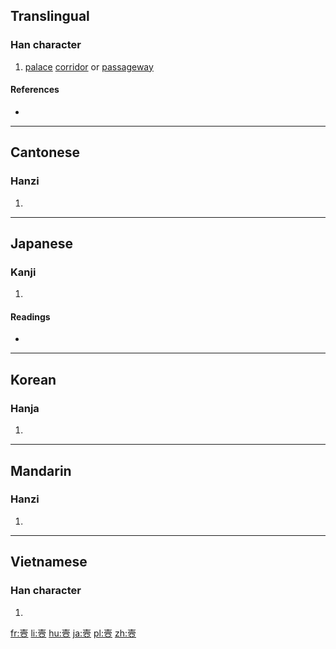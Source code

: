 {{also|壸}}
==Translingual==

===Han character===
{{Han char|rn=33|rad=士|as=10|sn=13|four=4010<sub>7</sub>|canj=土月一一 (GBMM)|ids=⿳[[士]][[冖]][[亞]]}}

# [[palace]] [[corridor]] or [[passageway]]

====References====
* {{Han ref|kx=0244.010|dkj=05667|dj=0484.060|hdz=10476.050|uh=58FC|ud=22780|bh=DCF2|bd=56562}}

----

==Cantonese==

===Hanzi===
{{yue-hanzi|jyut=|y=kwan2|sim=壸}}

# {{defn|lang=yue|sort=士10}}

----

==Japanese==

===Kanji===
{{ja-kanji|grade=|rs=士10}}

# {{defn|lang=ja|sort=士10}}

====Readings====
* {{ja-readings|on=[[こん]] (kon)|kun=[[へやのつろ]] (heyanotsuro), [[おく]] (oku)}}

----

==Korean==

===Hanja===
{{ko-hanja|hangeul=호|rv=ho|mr=ho}}

# {{defn|lang=ko|sort=士10}}

----

==Mandarin==

===Hanzi===
{{cmn-hanzi|sim=壸|pin=[[kǔn]] ([[kun3]])|wg=k'un<sup>3</sup>}}

# {{defn|lang=cmn|sort=士10}}

----

==Vietnamese==

===Han character===
{{vi-hantu|[[hồ]]|rs=士10}}

# {{defn|lang=vi|sort=士10}}

[[fr:壼]]
[[li:壼]]
[[hu:壼]]
[[ja:壼]]
[[pl:壼]]
[[zh:壼]]